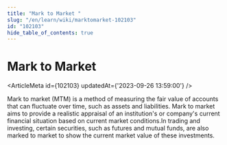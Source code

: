 ```yaml
---
title: "Mark to Market "
slug: "/en/learn/wiki/marktomarket-102103"
id: "102103"
hide_table_of_contents: true
---
```



# Mark to Market 

<ArticleMeta id={102103} updatedAt={'2023-09-26 13:59:00'} />
<div className='border-solid border-b border-t-0 my-4 border-[var(--ifm-color-gray-300)]' />

Mark to market (MTM) is a method of measuring the fair value of accounts that can fluctuate over time, such as assets and liabilities. Mark to market aims to provide a realistic appraisal of an institution's or company's current financial situation based on current market conditions.In trading and investing, certain securities, such as futures and mutual funds, are also marked to market to show the current market value of these investments.
